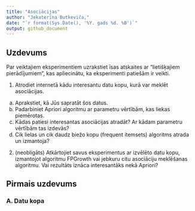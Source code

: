 ```yaml
---
title: "Asociācijas"
author: "Jekaterīna Butkeviča,"
date: "`r format(Sys.Date(), '%Y. gads %d. %B')`"
output: github_document
---
```


## Uzdevums

Par veiktajiem eksperimentiem uzrakstiet īsas atskaites ar "lietišķajiem pierādījumiem", kas apliecinātu, ka eksperimenti patiešām ir veikti. 

1) Atrodiet internetā kādu interesantu datu kopu, kurā var meklēt asociācijas.  
  a) Aprakstiet, kā Jūs sapratāt šos datus. 
  b) Padarbiniet Apriori algoritmu ar parametru vērtībām, kas liekas piemērotas. 
  c) Kādas patiesi interesantas asociācijas atradāt? Ar kādam parametru vērtībām tas izdevās? 
  d) Cik lielas un cik daudz biežo kopu (frequent itemsets) algoritms atrada un izmantoja? 


2) (neobligāts) Atkārtojiet savus eksperimentus ar izvēlēto datu kopu, izmantojot algoritmu FPGrowth vai jebkuru citu asociāciju meklēšanas algoritmu. Vai rezultāts iznāca interesantāks nekā Apriori?


## Pirmais uzdevums

### A. Datu kopa